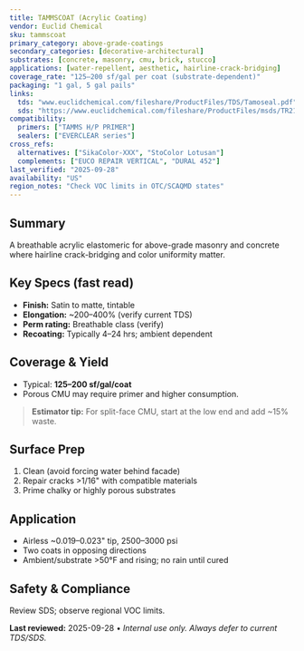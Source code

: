 ```yaml
---
title: TAMMSCOAT (Acrylic Coating)
vendor: Euclid Chemical
sku: tammscoat
primary_category: above-grade-coatings
secondary_categories: [decorative-architectural]
substrates: [concrete, masonry, cmu, brick, stucco]
applications: [water-repellent, aesthetic, hairline-crack-bridging]
coverage_rate: "125–200 sf/gal per coat (substrate-dependent)"
packaging: "1 gal, 5 gal pails"
links:
  tds: "www.euclidchemical.com/fileshare/ProductFiles/TDS/Tamoseal.pdf"
  sds: "https://www.euclidchemical.com/fileshare/ProductFiles/msds/TR2101650501_U.pdf"
compatibility:
  primers: ["TAMMS H/P PRIMER"]
  sealers: ["EVERCLEAR series"]
cross_refs:
  alternatives: ["SikaColor-XXX", "StoColor Lotusan"]
  complements: ["EUCO REPAIR VERTICAL", "DURAL 452"]
last_verified: "2025-09-28"
availability: "US"
region_notes: "Check VOC limits in OTC/SCAQMD states"
---
```


## Summary
A breathable acrylic elastomeric for above-grade masonry and concrete where hairline crack-bridging and color uniformity matter.

## Key Specs (fast read)
- **Finish:** Satin to matte, tintable
- **Elongation:** ~200–400% (verify current TDS)
- **Perm rating:** Breathable class (verify)
- **Recoating:** Typically 4–24 hrs; ambient dependent

## Coverage & Yield
- Typical: **125–200 sf/gal/coat**
- Porous CMU may require primer and higher consumption.

> **Estimator tip:** For split-face CMU, start at the low end and add ~15% waste.

## Surface Prep
1. Clean (avoid forcing water behind facade)
2. Repair cracks >1/16" with compatible materials
3. Prime chalky or highly porous substrates

## Application
- Airless ~0.019–0.023" tip, 2500–3000 psi
- Two coats in opposing directions
- Ambient/substrate >50°F and rising; no rain until cured

## Safety & Compliance
Review SDS; observe regional VOC limits.

**Last reviewed:** 2025-09-28 • _Internal use only. Always defer to current TDS/SDS._

